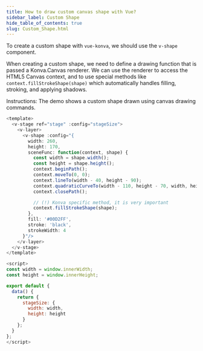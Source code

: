 ```yaml
---
title: How to draw custom canvas shape with Vue?
sidebar_label: Custom Shape
hide_table_of_contents: true
slug: Custom_Shape.html
---
```


To create a custom shape with `vue-konva`, we should use the `v-shape` component.

When creating a custom shape, we need to define a drawing function that is passed a Konva.Canvas renderer.
We can use the renderer to access the HTML5 Canvas context, and to use special methods like `context.fillStrokeShape(shape)` which automatically handles filling, stroking, and applying shadows.

Instructions: The demo shows a custom shape drawn using canvas drawing commands.

```js live vue
<template>
  <v-stage ref="stage" :config="stageSize">
    <v-layer>
      <v-shape :config="{
        width: 260,
        height: 170,
        sceneFunc: function(context, shape) {
          const width = shape.width();
          const height = shape.height();
          context.beginPath();
          context.moveTo(0, 0);
          context.lineTo(width - 40, height - 90);
          context.quadraticCurveTo(width - 110, height - 70, width, height);
          context.closePath();

          // (!) Konva specific method, it is very important
          context.fillStrokeShape(shape);
        },
        fill: '#00D2FF',
        stroke: 'black',
        strokeWidth: 4
      }"/>
    </v-layer>
  </v-stage>
</template>

<script>
const width = window.innerWidth;
const height = window.innerHeight;

export default {
  data() {
    return {
      stageSize: {
        width: width,
        height: height
      }
    };
  }
};
</script>
```